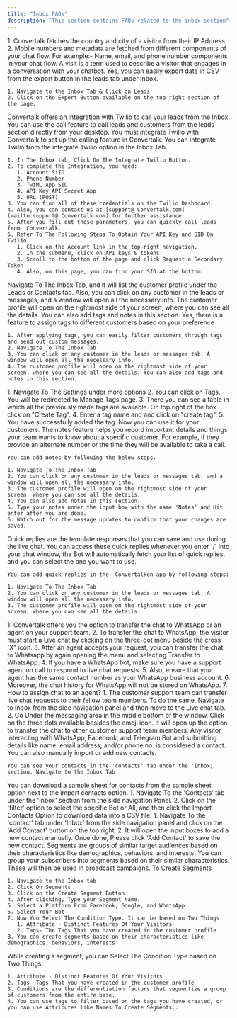 ```yaml
---
title: "Inbox FAQs"
description: "This section contains FAQs related to the inbox section"
---
```


<AccordionGroup>
  <Accordion title="How do we collect country, city, mobile number and other metadata">
    1.  Convertalk fetches the country and city of a visitor from their IP Address.
    2. Mobile numbers and metadata are fetched from different components of your chat flow. For example:- Name, email, and phone number components in your chat flow.
  </Accordion>
  <Accordion title="What does visit mean">
    A visit is a term used to describe a visitor that engages in a conversation with your chatbot.
  </Accordion>
  <Accordion title="Can I export data in form of CSV">
    Yes, you can easily export data in CSV from the export button in the leads tab under Inbox.

    1. Navigate to the Inbox Tab & Click on Leads
    2. Click on the Export Button available on the top right section of the page.
  </Accordion>
  <Accordion title="How can you call customers with call feature in lead section">
     Convertalk offers an integration with Twilio to call your leads from the Inbox. You can use the call feature to call leads and customers from the leads section directly from your desktop. You must integrate Twilio with  Convertalk to set up the calling feature in  Convertalk.
  </Accordion>
  <Accordion title="How to integrate Twillo">
    You can integrate Twilio from the integrate Twilio option in the Inbox Tab.

    1. In The Inbox tab, Click On The Integrate Twilio Button.
    2. To complete the Integration, you need:-
       1. Account SiID
       2. Phone Number
       3. TwiML App SID
       4. API Key API Secret App
       5. URL (POST)
    3. You can find all of these credentials on the Twilio Dashboard.
    4. Also, you can contact us at [support@ Convertalk.com](mailto:support@ Convertalk.com) for further assistance.
    5. After you fill out these parameters, you can quickly call leads from  Convertalk.
    6. Refer To The Following Steps To Obtain Your API Key and SID On Twilio
       1. Click on the Account link in the top-right navigation.
       2. In the submenu, click on API keys & tokens.
       3. Scroll to the bottom of the page and click Request a Secondary Token
       4. Also, on this page, you can find your SID at the bottom.
  </Accordion>
  <Accordion title="How to see customer profile">
    Navigate To The Inbox Tab, and it will list the customer profile under the Leads or Contacts tab. Also, you can click on any customer in the leads or messages, and a window will open all the necessary info. The customer profile will open on the rightmost side of your screen, where you can see all the details. You can also add tags and notes in this section.
  </Accordion>
  <Accordion title="Can I assign tags to customer">
    Yes, there is a feature to assign tags to different customers based on your preference

    1. After applying tags, you can easily filter customers through tags and send out custom messages.
    2. Navigate To The Inbox Tab
    3. You can click on any customer in the leads or messages tab. A window will open all the necessary info.
    4. The customer profile will open on the rightmost side of your screen, where you can see all the details. You can also add tags and notes in this section.
  </Accordion>
  <Accordion title="How to add tags">
    1. Navigate To The Settings under more options
    2. You can click on Tags. You will be redirected to Manage Tags page.
    3. There you can see a table in which all the previously made tags are available. On top right of the box click on "Create Tag".
    4. Enter a tag name and and click on "create tag".
    5. You have successfully added the tag. Now you can use it for your customers.
  </Accordion>
  <Accordion title="What are notes and how does it work">
    The notes feature helps you record important details and things your team wants to know about a specific customer. For example, if they provide an alternate number or the time they will be available to take a call.

    You can add notes by following the below steps.

    1. Navigate To The Inbox Tab
    2. You can click on any customer in the leads or messages tab, and a window will open all the necessary info.
    3. The customer profile will open on the rightmost side of your screen, where you can see all the details.
    4. You can also add notes in this section.
    5. Type your notes under the input box with the name 'Notes' and Hit enter after you are done.
    6. Watch out for the message updates to confirm that your changes are saved.
  </Accordion>
  <Accordion title="What are quick replies and how does it work">
    Quick replies are the template responses that you can save and use during the live chat. You can access these quick replies whenever you enter '/' into your chat window, the Bot will automatically fetch your list of quick replies, and you can select the one you want to use.

    You can add quick replies in the  Convertalkon app by following steps:

    1. Navigate To The Inbox Tab
    2. You can click on any customer in the leads or messages tab. A window will open all the necessary info.
    3. The customer profile will open on the rightmost side of your screen, where you can see all the details.
  </Accordion>
  <Accordion title="How to transfer chat to WhatsApp">
    1.  Convertalk offers you the option to transfer the chat to WhatsApp or an agent on your support team.
    2. To transfer the chat to WhatsApp, the visitor must start a Live chat by clicking on the three-dot menu beside the cross 'X" icon.
    3. After an agent accepts your request, you can transfer the chat to Whatsapp by again opening the menu and selecting Transfer to WhatsApp.
    4. If you have a WhatsApp bot, make sure you have a support agent on call to respond to live chat requests.
    5. Also, ensure that your agent has the same contact number as your WhatsApp business account.
    6. Moreover, the chat history for WhatsApp will not be stored on WhatsApp.
    7. How to assign chat to an agent?
       1. The customer support team can transfer live chat requests to their fellow team members. To do the same, Navigate to Inbox from the side navigation panel and then move to the Live chat tab.
       2. Go Under the messaging area in the middle bottom of the window. Click on the three dots available besides the emoji icon. It will open up the option to transfer the chat to other customer support team members.
  </Accordion>
  <Accordion title="What are contacts">
    Any visitor interacting with WhatsApp, Facebook, and Telegram Bot and submitting details like name, email address, and/or phone no. is considered a contact. You can also manually import or add new contacts.

    You can see your contacts in the 'contacts' tab under the 'Inbox; section. Navigate to the Inbox Tab
  </Accordion>
  <Accordion title="How to download a sample sheet for contacts">
    You can download a sample sheet for contacts from the sample sheet option next to the import contacts option.
  </Accordion>
  <Accordion title="How to import contacts">
    1. Navigate To the 'Contacts' tab under the 'Inbox' section from the side navigation Panel.
    2. Click on the 'filter' option to select the specific Bot or All, and then click the Import Contacts Option to download data into a CSV file.
  </Accordion>
  <Accordion title="How to add a new contact">
    1. Navigate To the 'contact' tab under 'Inbox' from the side navigation panel and click on the 'Add Contact' button on the top right.
    2. It will open the input boxes to add a new contact manually. Once done, Please click 'Add Contact' to save the new contact.
  </Accordion>
  <Accordion title="What are segments">
    Segments are groups of similar target audiences based on their characteristics like demographics, behaviors, and interests. You can group your subscribers into segments based on their similar characteristics. These will then be used in broadcast campaigns.
  </Accordion>
  <Accordion title="How are segments created">
    To Create Segments

    1. Navigate to the Inbox tab
    2. Click On Segments
    3. Click on the Create Segment Button
    4. After clicking, Type your Segment Name.
    5. Select a Platform From Facebook, Google, and WhatsApp
    6. Select Your Bot
    7. Now You Select The Condition Type. It can be based on Two Things
       1. Attribute - Distinct Features Of Your Visitors
       2. Tags- The Tags That you have created in the customer profile
    8. You can create segments based on their characteristics like demographics, behaviors, interests
  </Accordion>
  <Accordion title="What are the conditions, and how can you use them to create segments">
    While creating a segment, you can Select The Condition Type based on Two Things.

    1. Attribute - Distinct Features Of Your Visitors
    2. Tags- Tags That you have created in the customer profile
    3. Conditions are the differentiation factors that segmentize a group of customers from the entire base.
    4. You can use tags to filter based on the tags you have created, or you can use Attributes like Names To Create Segments..
  </Accordion>
</AccordionGroup>